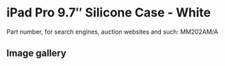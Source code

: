 
# iPad Pro 9.7″ Silicone Case - White

Part number, for search engines, auction websites and such: MM202AM/A

## Image gallery

<div style={{ width: "768px" }}>
  <GalleryComponent
    images={[
      {
        original: "/everysource/MM202.png",
        thumbnail: "/everypreview/MM202.png",
      },
      {
        original: "/everysource/MM202_AV1_GOLD.png",
        thumbnail: "/everypreview/MM202_AV1_GOLD.png",
      },
      {
        original: "/everysource/MM202_AV1_ROSEGOLD.png",
        thumbnail: "/everypreview/MM202_AV1_ROSEGOLD.png",
      },
      {
        original: "/everysource/MM202_AV1_SILVER.png",
        thumbnail: "/everypreview/MM202_AV1_SILVER.png",
      },
      {
        original: "/everysource/MM202_AV1_SPACE_GRAY.png",
        thumbnail: "/everypreview/MM202_AV1_SPACE_GRAY.png",
      },
      {
        original: "/everysource/MM202_AV2.png",
        thumbnail: "/everypreview/MM202_AV2.png",
      },
      {
        original: "/everysource/MM202_AV3.png",
        thumbnail: "/everypreview/MM202_AV3.png",
      },
      {
        original: "/everysource/MM202_AV4.png",
        thumbnail: "/everypreview/MM202_AV4.png",
      }
    ]}
  />
</div>